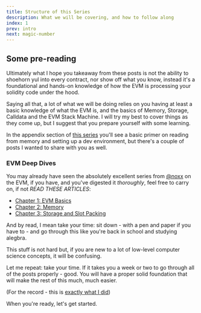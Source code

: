 ```yaml
---
title: Structure of this Series
description: What we will be covering, and how to follow along
index: 1
prev: intro
next: magic-number
---
```


## Some pre-reading

Ultimately what I hope you takeaway from these posts is not the ability to shoehorn yul into every contract, nor show off what you know, instead it's a foundational and hands-on knowledge of how the EVM is processing your solidity code under the hood.

Saying all that, a lot of what we will be doing relies on you having at least a basic knowledge of what the EVM is, and the basics of Memory, Storage, Calldata and the EVM Stack Machine. I will try my best to cover things as they come up, but I suggest that you prepare yourself with some learning.

In the appendix section of [this series]('/learn-assembly-by-hacking) you'll see a basic primer on reading from memory and setting up a dev environment, but there's a couple of posts I wanted to share with you as well.

### EVM Deep Dives

You may already have seen the absolutely excellent series from [@noxx](https://twitter.com/noxx3xxon) on the EVM, if you have, and you've digested it _thoroughly_, feel free to carry on, if not _READ THESE ARTICLES_:

- [Chapter 1: EVM Basics](https://noxx.substack.com/p/evm-deep-dives-the-path-to-shadowy)
- [Chapter 2: Memory](https://noxx.substack.com/p/evm-deep-dives-the-path-to-shadowy-d6b)
- [Chapter 3: Storage and Slot Packing](https://noxx.substack.com/p/evm-deep-dives-the-path-to-shadowy-3ea)

And by read, I mean take your time: sit down - with a pen and paper if you have to - and go through this like you're back in school and studying alegbra.

This stuff is not hard but, if you are new to a lot of low-level computer science concepts, it will be confusing.

Let me repeat: take your time. If it takes you a week or two to go through all of the posts properly - good. You will have a proper solid foundation that will make the rest of this much, much easier.

(For the record - this is [exactly what I did](https://github.com/jordaniza/Noxx-EVM-walkthroughs/tree/main/docs))

When you're ready, let's get started.
